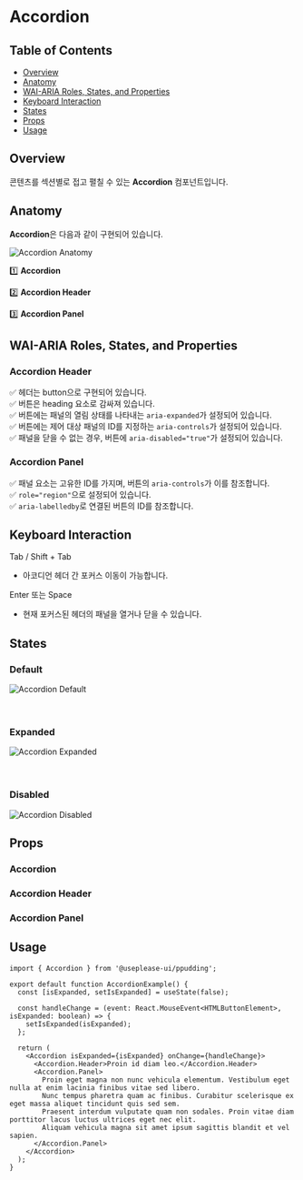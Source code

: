 


<Meta of={AccordionStories} />

<style>
  {`
      #storybook-docs code {
        font-size: 14px !important;
        font-weight: 600;
      }

      #storybook-docs pre {
        font-size: 16px !important;
        font-weight: 500;
        background-color: #f7fafc !important;
      }

      #storybook-docs p,
      #storybook-docs li {
        font-size: 16px !important;
      }

      #storybook-docs a:hover {
        text-decoration: underline !important;
      }

      #storybook-docs h1 {
        margin-bottom: 40px !important;
      }

      #storybook-docs h2 {
        font-weight: 600 !important;
        margin-top: 60px !important;
      }

      #storybook-docs h2:first-of-type {
        margin-top: 0px !important;
      }

      #storybook-docs .img-container {
        padding: 10px !important;
        border-radius: 4px !important;
        box-shadow: rgba(0, 0, 0, 0.1) 0px 1px 3px 0px !important;
      }

      #storybook-docs .img-container b {
        margin-bottom: 20px !important;
      }

      #storybook-docs img {
        width: 748px !important;
        height: 400px !important;
        margin: 0 auto !important;
        object-fit: contain;
      }

      #storybook-docs .keyboard {
        width: max-content;
        border: 1px solid black;
        padding: 2px 8px;
        border-radius: 4px;
        box-shadow: 1px 1px 0px 0px black;
        font-weight: 600;
      }
  `}
</style>

# Accordion

## Table of Contents

- [Overview](#overview)
- [Anatomy](#anatomy)
- [WAI-ARIA Roles, States, and Properties](#wai-aria-roles-states-and-properties)
- [Keyboard Interaction](#keyboard-interaction)
- [States](#states)
- [Props](#props)
- [Usage](#usage)

## Overview

콘텐츠를 섹션별로 접고 펼칠 수 있는 **Accordion** 컴포넌트입니다.

## Anatomy

**Accordion**은 다음과 같이 구현되어 있습니다.

<div className="img-container">
  <img src={AnatomyImage} alt="Accordion Anatomy" />
</div>

1️⃣ **Accordion**

2️⃣ **Accordion Header**

3️⃣ **Accordion Panel**

## WAI-ARIA Roles, States, and Properties

### Accordion Header

✅ 헤더는 button으로 구현되어 있습니다.  
✅ 버튼은 heading 요소로 감싸져 있습니다.  
✅ 버튼에는 패널의 열림 상태를 나타내는 `aria-expanded`가 설정되어 있습니다.  
✅ 버튼에는 제어 대상 패널의 ID를 지정하는 `aria-controls`가 설정되어 있습니다.  
✅ 패널을 닫을 수 없는 경우, 버튼에 `aria-disabled="true"`가 설정되어 있습니다.

### Accordion Panel

✅ 패널 요소는 고유한 ID를 가지며, 버튼의 `aria-controls`가 이를 참조합니다.  
✅ `role="region"`으로 설정되어 있습니다.  
✅ `aria-labelledby`로 연결된 버튼의 ID를 참조합니다.

## Keyboard Interaction

<div className="keyboard">Tab / Shift + Tab</div>

- 아코디언 헤더 간 포커스 이동이 가능합니다.

<div className="keyboard">Enter 또는 Space</div>

- 현재 포커스된 헤더의 패널을 열거나 닫을 수 있습니다.

## States

<div className="img-container">
  <h3>Default</h3>
  <img src={DefaultImage} alt="Accordion Default" />
</div>
<br />
<br />
<div className="img-container">
  <h3>Expanded</h3>
  <img src={ExpandedImage} alt="Accordion Expanded" />
</div>
<br />
<br />
<div className="img-container">
  <h3>Disabled</h3>
  <img src={DisabledImage} alt="Accordion Disabled" />
</div>

## Props

### Accordion

<ArgTypes />

### Accordion Header

<ArgTypes of={AccordionHeaderStories} />

### Accordion Panel

<ArgTypes of={AccordionPanelStories} />

## Usage

```tsx
import { Accordion } from '@useplease-ui/ppudding';

export default function AccordionExample() {
  const [isExpanded, setIsExpanded] = useState(false);

  const handleChange = (event: React.MouseEvent<HTMLButtonElement>, isExpanded: boolean) => {
    setIsExpanded(isExpanded);
  };

  return (
    <Accordion isExpanded={isExpanded} onChange={handleChange}>
      <Accordion.Header>Proin id diam leo.</Accordion.Header>
      <Accordion.Panel>
        Proin eget magna non nunc vehicula elementum. Vestibulum eget nulla at enim lacinia finibus vitae sed libero.
        Nunc tempus pharetra quam ac finibus. Curabitur scelerisque ex eget massa aliquet tincidunt quis sed sem.
        Praesent interdum vulputate quam non sodales. Proin vitae diam porttitor lacus luctus ultrices eget nec elit.
        Aliquam vehicula magna sit amet ipsum sagittis blandit et vel sapien.
      </Accordion.Panel>
    </Accordion>
  );
}
```

